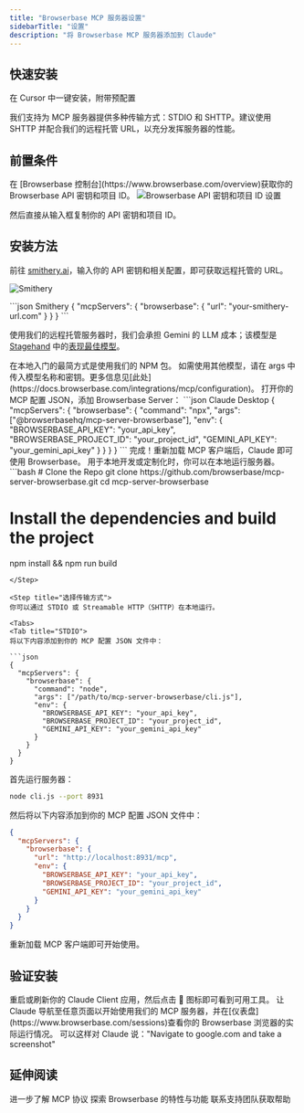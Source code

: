 ```yaml
---
title: "Browserbase MCP 服务器设置"
sidebarTitle: "设置"
description: "将 Browserbase MCP 服务器添加到 Claude"
---
```


## 快速安装

<Card title="Install with Cursor" icon="arrow-pointer" href="cursor://anysphere.cursor-deeplink/mcp/install?name=browserbase&config=eyJjb21tYW5kIjoibnB4IEBicm93c2VyYmFzZWhxL21jcCIsImVudiI6eyJCUk9XU0VSQkFTRV9BUElfS0VZIjoiIiwiQlJPV1NFUkJBU0VfUFJPSkVDVF9JRCI6IiIsIkdFTUlOSV9BUElfS0VZIjoiIn19">
在 Cursor 中一键安装，附带预配置
</Card>

我们支持为 MCP 服务器提供多种传输方式：STDIO 和 SHTTP。建议使用 SHTTP 并配合我们的远程托管 URL，以充分发挥服务器的性能。

## 前置条件

<Steps>
<Step title="获取你的 Browserbase 凭据">
在 [Browserbase 控制台](https://www.browserbase.com/overview)获取你的 Browserbase API 密钥和项目 ID。

<Frame>
<img src="/images/quickstart/api-key.png" alt="Browserbase API 密钥和项目 ID 设置" />
</Frame>

然后直接从输入框复制你的 API 密钥和项目 ID。
</Step>
</Steps>

## 安装方法

<Tabs>
<Tab title="远程 URL（SHTTP）">

前往 [smithery.ai](https://smithery.ai/server/@browserbasehq/mcp-browserbase)，输入你的 API 密钥和相关配置，即可获取远程托管的 URL。

![Smithery](../../images/mcp/smithery.jpg)

<CodeGroup>
```json Smithery
{
  "mcpServers": {
    "browserbase": {
      "url": "your-smithery-url.com"
    }
  }
}
```
</CodeGroup>

使用我们的远程托管服务器时，我们会承担 Gemini 的 LLM 成本；该模型是 [Stagehand](https://www.stagehand.dev) 中的[表现最佳模型](https://www.stagehand.dev/evals)。

</Tab>

<Tab title="NPM 包（STDIO）">
在本地入门的最简方式是使用我们的 NPM 包。

<Note>
如需使用其他模型，请在 args 中传入模型名称和密钥。更多信息见[此处](https://docs.browserbase.com/integrations/mcp/configuration)。
</Note>

<Steps>
<Step title="添加到 MCP 配置">
打开你的 MCP 配置 JSON，添加 Browserbase Server：

<CodeGroup>
```json Claude Desktop
{
  "mcpServers": {
    "browserbase": {
      "command": "npx",
      "args": ["@browserbasehq/mcp-server-browserbase"],
      "env": {
        "BROWSERBASE_API_KEY": "your_api_key",
        "BROWSERBASE_PROJECT_ID": "your_project_id",
        "GEMINI_API_KEY": "your_gemini_api_key"
      }
    }
  }
}
```
</CodeGroup>
</Step>

<Step title="重启 MCP 客户端">
<Check>
完成！重新加载 MCP 客户端后，Claude 即可使用 Browserbase。
</Check>
</Step>
</Steps>
</Tab>

<Tab title="本地开发">
用于本地开发或定制化时，你可以在本地运行服务器。

<Steps>
<Step title="克隆并构建">
```bash
# Clone the Repo
git clone https://github.com/browserbase/mcp-server-browserbase.git
cd mcp-server-browserbase

# Install the dependencies and build the project
npm install && npm run build
```
</Step>

<Step title="选择传输方式">
你可以通过 STDIO 或 Streamable HTTP（SHTTP）在本地运行。

<Tabs>
<Tab title="STDIO">
将以下内容添加到你的 MCP 配置 JSON 文件中：

```json
{
  "mcpServers": {
    "browserbase": {
      "command": "node",
      "args": ["/path/to/mcp-server-browserbase/cli.js"],
      "env": {
        "BROWSERBASE_API_KEY": "your_api_key",
        "BROWSERBASE_PROJECT_ID": "your_project_id",
        "GEMINI_API_KEY": "your_gemini_api_key"
      }
    }
  }
}
```
</Tab>

<Tab title="SHTTP（自托管）">
首先运行服务器：

```bash
node cli.js --port 8931
```

然后将以下内容添加到你的 MCP 配置 JSON 文件中：

```json
{
  "mcpServers": {
    "browserbase": {
      "url": "http://localhost:8931/mcp",
      "env": {
        "BROWSERBASE_API_KEY": "your_api_key",
        "BROWSERBASE_PROJECT_ID": "your_project_id",
        "GEMINI_API_KEY": "your_gemini_api_key"
      }
    }
  }
}
```
</Tab>
</Tabs>
</Step>

<Step title="重启客户端">
<Check>
重新加载 MCP 客户端即可开始使用。
</Check>
</Step>
</Steps>
</Tab>
</Tabs>

## 验证安装

<Steps>
<Step title="重启你的 Claude Client">
重启或刷新你的 Claude Client 应用，然后点击 🔨 图标即可看到可用工具。
</Step>

<Step title="测试集成">
让 Claude 导航至任意页面以开始使用我们的 MCP 服务器，并在[仪表盘](https://www.browserbase.com/sessions)查看你的 Browserbase 浏览器的实际运行情况。

<Tip>
可以这样对 Claude 说："Navigate to google.com and take a screenshot"
</Tip>
</Step>
</Steps>

## 延伸阅读

<CardGroup cols={3}>
<Card title="Model Context Protocol (MCP) Docs" icon="book" href="https://modelcontextprotocol.io/introduction">
进一步了解 MCP 协议
</Card>

<Card title="Browserbase Documentation" icon="globe" href="https://docs.browserbase.com">
探索 Browserbase 的特性与功能
</Card>

<Card title="Support" icon="headset" href="mailto:support@browserbase.com">
联系支持团队获取帮助
</Card>
</CardGroup>